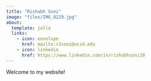 ```yaml
---
title: "Rishabh Soni"
image: "files/IMG_8229.jpg"
about:
  template: jolla
  links:
    - icon: envelope
      href: mailto:r2soni@ucsd.edu
    - icon: linkedin
      href: https://www.linkedin.com/in/rishabhsoni10
---
```


Welcome to my website!


